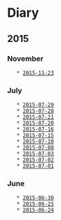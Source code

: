 = Diary =

== 2015 ==

=== November ===
    * [[2015-11-23]]

=== July ===
    * [[2015-07-29]]
    * [[2015-07-28]]
    * [[2015-07-21]]
    * [[2015-07-20]]
    * [[2015-07-16]]
    * [[2015-07-15]]
    * [[2015-07-10]]
    * [[2015-07-08]]
    * [[2015-07-03]]
    * [[2015-07-02]]
    * [[2015-07-01]]

=== June ===
    * [[2015-06-30]]
    * [[2015-06-25]]
    * [[2015-06-24]]

